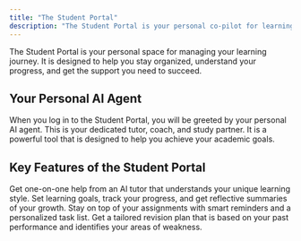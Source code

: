 ```yaml
---
title: "The Student Portal"
description: "The Student Portal is your personal co-pilot for learning and growth."
---
```


The Student Portal is your personal space for managing your learning journey. It is designed to help you stay organized, understand your progress, and get the support you need to succeed.

## Your Personal AI Agent

When you log in to the Student Portal, you will be greeted by your personal AI agent. This is your dedicated tutor, coach, and study partner. It is a powerful tool that is designed to help you achieve your academic goals.

## Key Features of the Student Portal

<CardGroup cols={2}>
  <Card title="Personalized Tutoring" icon="shapes">
    Get one-on-one help from an AI tutor that understands your unique learning style.
  </Card>
  <Card title="Goal Setting & Self-Reflection" icon="bullseye-arrow">
    Set learning goals, track your progress, and get reflective summaries of your growth.
  </Card>
  <Card title="Homework & Task Management" icon="list-check">
    Stay on top of your assignments with smart reminders and a personalized task list.
  </Card>
  <Card title="Exam & Revision Preparation" icon="file-check-2">
    Get a tailored revision plan that is based on your past performance and identifies your areas of weakness.
  </Card>
</CardGroup>
